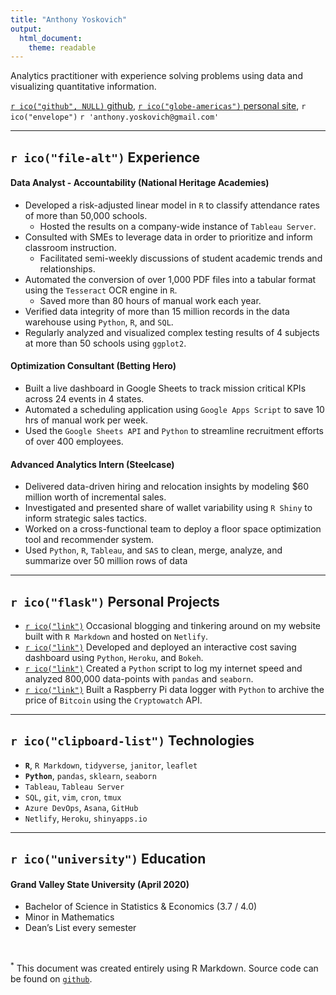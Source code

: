 ```yaml
---
title: "Anthony Yoskovich"
output: 
  html_document: 
    theme: readable
---
```


Analytics practitioner with experience solving problems using data and visualizing quantitative information.

 [`r ico("github", NULL)` github](https://github.com/ayoskovich), [`r ico("globe-americas")` personal site](https://anthonyyoskovich.com/), `r ico("envelope")` `r 'anthony.yoskovich@gmail.com'`

****

## `r ico("file-alt")` Experience

#### Data Analyst - Accountability (National Heritage Academies)
- Developed a risk-adjusted linear model in `R` to classify attendance rates of more than 50,000 schools.
  - Hosted the results on a company-wide instance of `Tableau Server`.
- Consulted with SMEs to leverage data in order to prioritize and inform classroom instruction.
  - Facilitated semi-weekly discussions of student academic trends and relationships.
- Automated the conversion of over 1,000 PDF files into a tabular format using the `Tesseract` OCR engine in `R`.
  - Saved more than 80 hours of manual work each year.
- Verified data integrity of more than 15 million records in the data warehouse using `Python`, `R`, and `SQL`.
- Regularly analyzed and visualized complex testing results of 4 subjects at more than 50 schools using `ggplot2`.

#### Optimization Consultant (Betting Hero)
- Built a live dashboard in Google Sheets to track mission critical KPIs across 24 events in 4 states.
- Automated a scheduling application using `Google Apps Script` to save 10 hrs of manual work per week.
- Used the `Google Sheets API` and `Python` to streamline recruitment efforts of over 400 employees.

#### Advanced Analytics Intern (Steelcase)
- Delivered data-driven hiring and relocation insights by modeling $60 million worth of incremental sales.
- Investigated and presented share of wallet variability using `R Shiny` to inform strategic sales tactics.
- Worked on a cross-functional team to deploy a floor space optimization tool and recommender system.
- Used `Python`, `R`, `Tableau`, and `SAS` to clean, merge, analyze, and summarize over 50 million rows of data

****

## `r ico("flask")` Personal Projects
- [`r ico("link")`](https://anthonyyoskovich.com/) Occasional blogging and tinkering around on my website built with `R Markdown` and hosted on `Netlify`.
- [`r ico("link")`](https://amisaving.herokuapp.com/myapp) Developed and deployed an interactive cost saving dashboard using `Python`, `Heroku`, and `Bokeh`.
- [`r ico("link")`](https://anthonyyoskovich.com/project/internet-traffic/) Created a `Python` script to log my internet speed and analyzed 800,000 data-points with `pandas` and `seaborn`.
- [`r ico("link")`](https://www.youtube.com/watch?v=KQN2H1IuiuM&t=2s) Built a Raspberry Pi data logger with `Python` to archive the price of `Bitcoin` using the `Cryptowatch` API.

****

## `r ico("clipboard-list")` Technologies
- **`R`**, `R Markdown`, `tidyverse`, `janitor`, `leaflet`
- **`Python`**, `pandas`, `sklearn`, `seaborn`
- `Tableau`, `Tableau Server`
- `SQL`, `git`, `vim`, `cron`, `tmux`
- `Azure DevOps`, `Asana`, `GitHub`
- `Netlify`, `Heroku`, `shinyapps.io`

****

## `r ico("university")` Education
#### Grand Valley State University (April 2020)
- Bachelor of Science in Statistics & Economics (3.7 / 4.0)
- Minor in Mathematics
- Dean's List every semester

<br>

<sup>*</sup> This document was created entirely using R Markdown. Source code can be found on [`github`](https://github.com/ayoskovich/resume).